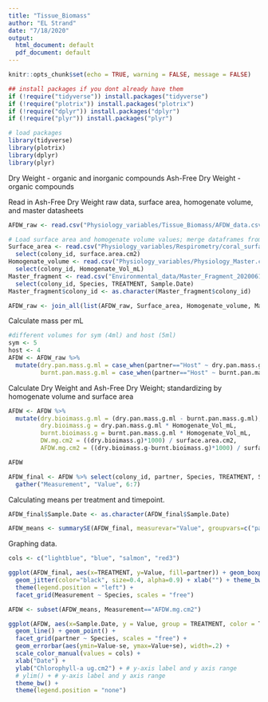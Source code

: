 ```yaml
---
title: "Tissue_Biomass"
author: "EL Strand"
date: "7/18/2020"
output:
  html_document: default
  pdf_document: default
---
```


```r
knitr::opts_chunk$set(echo = TRUE, warning = FALSE, message = FALSE)

## install packages if you dont already have them
if (!require("tidyverse")) install.packages("tidyverse")
if (!require("plotrix")) install.packages("plotrix")
if (!require("dplyr")) install.packages("dplyr")
if (!require("plyr")) install.packages("plyr")

# load packages
library(tidyverse)
library(plotrix)
library(dplyr)
library(plyr)
```

Dry Weight - organic and inorganic compounds
Ash-Free Dry Weight - organic compounds 

Read in Ash-Free Dry Weight raw data, surface area, homogenate volume, and master datasheets
```r
AFDW_raw <- read.csv("Physiology_variables/Tissue_Biomass/AFDW_data.csv") %>% filter(!is.na(colony_id))

# Load surface area and homogenate volume values; merge dataframes from chla, chlc means 
Surface_area <- read.csv("Physiology_variables/Respirometry/coral_surface_area.csv") %>% dplyr::rename(colony_id = Sample_ID) %>%
  select(colony_id, surface.area.cm2)
Homogenate_volume <- read.csv("Physiology_variables/Physiology_Master.csv") %>% dplyr::rename(colony_id = Plug_ID) %>%
  select(colony_id, Homogenate_Vol_mL)
Master_fragment <- read.csv("Environmental_data/Master_Fragment_20200616_QC.csv") %>% dplyr::rename(colony_id = PLUG.ID) %>%
  select(colony_id, Species, TREATMENT, Sample.Date)
Master_fragment$colony_id <- as.character(Master_fragment$colony_id)

AFDW_raw <- join_all(list(AFDW_raw, Surface_area, Homogenate_volume, Master_fragment), by='colony_id', type='left')
```

Calculate mass per mL
```r
#different volumes for sym (4ml) and host (5ml)
sym <- 5
host <- 4
AFDW <- AFDW_raw %>%
  mutate(dry.pan.mass.g.ml = case_when(partner=="Host" ~ dry.pan.mass.g/sym, partner=="Sym" ~dry.pan.mass.g/host),
         burnt.pan.mass.g.ml = case_when(partner=="Host" ~ burnt.pan.mass.g/sym, partner=="Sym" ~burnt.pan.mass.g/host))
```

Calculate Dry Weight and Ash-Free Dry Weight; standardizing by homogenate volume and surface area
```r
AFDW <- AFDW %>%
  mutate(dry.bioimass.g.ml = (dry.pan.mass.g.ml - burnt.pan.mass.g.ml),
         dry.bioimass.g = dry.pan.mass.g.ml * Homogenate_Vol_mL,
         burnt.bioimass.g = burnt.pan.mass.g.ml * Homogenate_Vol_mL,
         DW.mg.cm2 = ((dry.bioimass.g)*1000) / surface.area.cm2,
         AFDW.mg.cm2 = ((dry.bioimass.g-burnt.bioimass.g)*1000) / surface.area.cm2)

AFDW

AFDW_final <- AFDW %>% select(colony_id, partner, Species, TREATMENT, Sample.Date, DW.mg.cm2, AFDW.mg.cm2) %>%
  gather("Measurement", "Value", 6:7)
```

Calculating means per treatment and timepoint. 
```r
AFDW_final$Sample.Date <- as.character(AFDW_final$Sample.Date)

AFDW_means <- summarySE(AFDW_final, measurevar="Value", groupvars=c("partner", "Sample.Date", "TREATMENT", "Species", "Measurement"))
```

Graphing data.
```r
cols <- c("lightblue", "blue", "salmon", "red3")

ggplot(AFDW_final, aes(x=TREATMENT, y=Value, fill=partner)) + geom_boxplot(alpha=0.5) +
  geom_jitter(color="black", size=0.4, alpha=0.9) + xlab("") + theme_bw() + 
  theme(legend.position = "left") + 
  facet_grid(Measurement ~ Species, scales = "free")
```

```r
AFDW <- subset(AFDW_means, Measurement=="AFDW.mg.cm2")

ggplot(AFDW, aes(x=Sample.Date, y = Value, group = TREATMENT, color = TREATMENT)) +
  geom_line() + geom_point() +
  facet_grid(partner ~ Species, scales = "free") +
  geom_errorbar(aes(ymin=Value-se, ymax=Value+se), width=.2) +
  scale_color_manual(values = cols) + 
  xlab("Date") + 
  ylab("Chlorophyll-a ug.cm2") + # y-axis label and y axis range
  # ylim() + # y-axis label and y axis range
  theme_bw() + 
  theme(legend.position = "none") 
```


